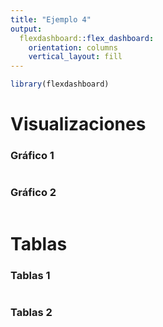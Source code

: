 ```yaml
---
title: "Ejemplo 4"
output: 
  flexdashboard::flex_dashboard:
    orientation: columns
    vertical_layout: fill
---
```


```r
library(flexdashboard)
```

# Visualizaciones {data-icon="fa-signal"}

### Gráfico 1

```r
```

### Gráfico 2

```r
```

# Tablas {data-icon="fa-table"}

### Tablas 1

```r
```

### Tablas 2

```r
```
